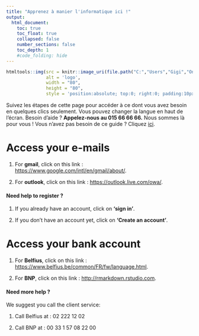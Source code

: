 ```yaml
---
title: "Apprenez à manier l'informatique ici !"
output:
  html_document:
    toc: true
    toc_float: true
    collapsed: false
    number_sections: false
    toc_depth: 1
    #code_folding: hide
---
```


```r
htmltools::img(src = knitr::image_uri(file.path("C:","Users","Gigi","OneDrive - UCL","Documents","UCL","MASTER","MASTER 2","Q2","Model biologiques","github","Internet Guide","bon","Case-Telenet","images", "logo2.png")), 
               alt = 'logo', 
               width = "80",
               height = "80",
               style = 'position:absolute; top:0; right:0; padding:10px;')
```

Suivez les étapes de cette page pour accéder à ce dont vous avez besoin en quelques clics seulement. Vous pouvez changer la langue en haut de l'écran. Besoin d'aide ? **Appelez-nous au 015 66 66 66.** Nous sommes là pour vous ! Vous n'avez pas besoin de ce guide ? Cliquez [ici]().

# Access your e-mails

1. For **gmail**, click on this link : <https://www.google.com/intl/en/gmail/about/>.

2. For **outlook**, click on this link : <https://outlook.live.com/owa/>.

#### Need help to register ?

1. If you already have an account, click on **‘sign in’**. 

2. If you don’t have an account yet, click on **'Create an account'**.

# Access your bank account

1. For **Belfius**, click on this link : <https://www.belfius.be/common/FR/fw/language.html>.

2. For **BNP**, click on this link : <http://rmarkdown.rstudio.com>.

#### Need more help ?

We suggest you call the client service:

1. Call Belfius at : 02 222 12 02

2. Call BNP at : 00 33 1 57 08 22 00